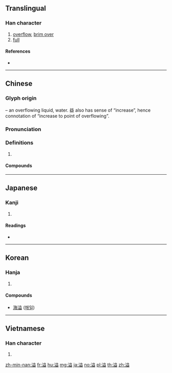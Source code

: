 {{character info/new}}
==Translingual==

===Han character===
{{Han char|rn=85|rad=水|as=10|sn=13|four=38117|canj=ETCT}}

# [[overflow]], [[brim over]]
# [[full]]

====References====
* {{Han ref|kx=0640.060|dkj=17951|dj=1047.040|hdz=31707.050|uh=6EA2|ud=28322|bh=B7B8|bd=47032}}

----

==Chinese==
{{zh-forms}}

===Glyph origin===
{{Han etym}}
{{Han compound|水|alt1=氵|t1=water|益|ls=psc|c1=s|c2=p}} – an overflowing liquid, water. 益 also has sense of “increase”, hence connotation of “increase to point of overflowing”.

===Pronunciation===
{{zh-pron
|m=yì
|c=jat6
|mn=ek/ioh
|mc=y
|oc=y
|cat=
}}

===Definitions===
{{zh-hanzi}}

# {{rfdef|zh}}

====Compounds====
{{zh-der|充溢|名溢縹囊|天才橫溢|情溢於表|排洪溢道|掩惡溢美|橫溢|泛溢|洋溢|流溢|海不波溢|湓溢|溢價|溢惡|溢收|溢於言表|溢泌|溢波|溢洪道|溢流|溢滿|溢目|溢美|溢血|溢譽|溢額|滿溢|滿而不溢|漫溢|盈溢|腦溢血|衍溢|車馬駢溢|醜聲四溢|闐溢|飄溢|香氣四溢}}

----

==Japanese==

===Kanji===
{{ja-kanji|grade=|rs=水10}}

# {{defn|lang=ja|sort=水10}}

====Readings====
* {{ja-readings|on=[[いつ]] (itsu)|kun=[[あふれる]] (afureru), [[みちる]] (michiru)}}

----

==Korean==

===Hanja===
{{ko-hanja|hangeul=[[일]]|eumhun=|rv=il|mr=il|y=il}}

# {{defn|lang=ko|sort=水10}}

====Compounds====
* [[海溢]] ([[해일]])

----

==Vietnamese==

===Han character===
{{vi-hantu|[[dật]], [[ải]]|rs=水10}}

# {{defn|lang=vi|sort=水10}}

[[zh-min-nan:溢]]
[[fr:溢]]
[[hu:溢]]
[[mg:溢]]
[[ja:溢]]
[[no:溢]]
[[pl:溢]]
[[th:溢]]
[[zh:溢]]